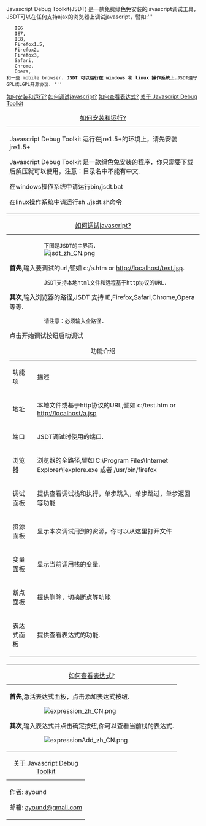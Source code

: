
Javascript Debug Toolkit(JSDT) 是一款免费绿色免安装的javascript调试工具，JSDT可以在任何支持ajax的浏览器上调试javascript，譬如:'''
    IE6
    IE7,
    IE8,
    Firefox1.5,
    Firefox2,
    Firefox3,
    Safari,
    Chrome,
    Opera,
 和一些 mobile browser'''.
JSDT 可以运行在 windows 和 linux 操作系统上.
'''JSDT遵守GPL或LGPL开源协议. '''
[[如何安装和运行?]] [[如何调试javascript?]] [[如何查看表达式?]] [[关于 Javascript Debug Toolkit]]


{| border="1"
|+[[如何安装和运行?]]
|-
|
Javascript Debug Toolkit 运行在jre1.5+的环境上，请先安装jre1.5+


Javascript Debug Toolkit 是一款绿色免安装的程序，你只需要下载后解压就可以使用，注意：目录名中不能有中文.


在windows操作系统中请运行bin/jsdt.bat


在linux操作系统中请运行sh ./jsdt.sh命令


|}
{| border="1"
|+[[如何调试javascript?]]
|-
|
			下图是JSDT的主界面.
			[[Image:jsdt_zh_CN.png]]
'''首先''',输入要调试的url,譬如 c:/a.htm or http://localhost/test.jsp.
			JSDT支持本地html文件和远程基于http协议的URL.


'''其次''',输入浏览器的路径,JSDT 支持 IE,Firefox,Safari,Chrome,Opera 等等.
			请注意：必须输入全路径.


点击开始调试按纽启动调试


{| border="1"
|+功能介绍
|-
|功能项
|描述
|-
|地址
|本地文件或基于http协议的URL,譬如 c:/test.htm or http://localhost/a.jsp
|-
|端口
|JSDT调试时使用的端口.
|-
|浏览器
|浏览器的全路径,譬如 C:\Program Files\Internet Explorer\iexplore.exe 或者 /usr/bin/firefox
|-
|调试面板
|提供查看调试栈和执行，单步跳入，单步跳过，单步返回等功能
|-
|资源面板
|显示本次调试用到的资源，你可以从这里打开文件
|-
|变量面板
|显示当前调用栈的变量.
|-
|断点面板
|提供删除，切换断点等功能
|-
|表达式面板
|提供查看表达式的功能.
|}
|}
{| border="1"
|+[[如何查看表达式?]]
|-
|
'''首先''',激活表达式面板，点击添加表达式按纽.
			[[Image:expression_zh_CN.png]]


'''其次''',输入表达式并点击确定按纽,你可以查看当前栈的表达式.
			[[Image:expressionAdd_zh_CN.png]]


|}
{| border="1"
|+[[关于 Javascript Debug Toolkit]]
|-
|
作者: ayound


邮箱: [[ayound@gmail.com]]


|}